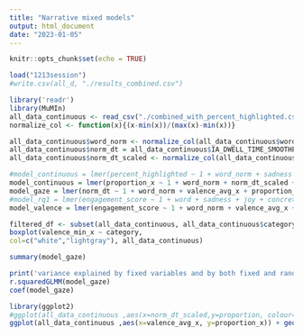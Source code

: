 ```yaml
---
title: "Narrative mixed models"
output: html_document
date: "2023-01-05"
---
```


```r
knitr::opts_chunk$set(echo = TRUE)
```


```r
load("1213session")
#write.csv(all_d, "./results_combined.csv")
```

```r
library('readr')
library(MuMIn)
all_data_continuous <- read_csv("./combined_with_percent_highlighted.csv")
normalize_col <- function(x){(x-min(x))/(max(x)-min(x))}

all_data_continuous$word_norm <- normalize_col(all_data_continuous$word)
all_data_continuous$norm_dt = all_data_continuous$IA_DWELL_TIME_SMOOTHED / all_data_continuous$word
all_data_continuous$norm_dt_scaled <- normalize_col(all_data_continuous$norm_dt)
```

```r
#model_continuous = lmer(percent_highlighted ~ 1 + word_norm + sadness + joy + concreteness + neutral + anger + neutral.1 + valence_avg + norm_dt_scaled + (1 | RECORDING_SESSION_LABEL) , data=all_data_continuous)
model_continuous = lmer(proportion_x ~ 1 + word_norm + norm_dt_scaled + (1 | RECORDING_SESSION_LABEL) , data=all_data_continuous)
model_gaze = lmer(norm_dt ~ 1 + word_norm + valence_avg_x + proportion_x + (1 | RECORDING_SESSION_LABEL) + (1 | story), data=all_data_continuous)
#model_rq1 = lmer(engagement_score ~ 1 + word + sadness + joy + concreteness + neutral + anger + neutral.1 + norm_dt + (1 | RECORDING_SESSION_LABEL) + (1 | story), data=all_d)
model_valence = lmer(engagement_score ~ 1 + word_norm + valence_avg_x + norm_dt_scaled + (1 | RECORDING_SESSION_LABEL) + (1 | story), data=all_data_continuous)
```
```r
filtered_df <- subset(all_data_continuous, all_data_continuous$category > 0)
boxplot(valence_min_x ~ category,
col=c("white","lightgray"), all_data_continuous)
```
```r
summary(model_gaze)
```

```r
print('variance explained by fixed variables and by both fixed and random variables')
r.squaredGLMM(model_gaze)
coef(model_gaze)
```
```r
library(ggplot2)
#ggplot(all_data_continuous ,aes(x=norm_dt_scaled,y=proportion, colour=RECORDING_SESSION_LABEL)) + geom_point() 
ggplot(all_data_continuous ,aes(x=valence_avg_x, y=proportion_x)) + geom_point() + facet_wrap(~RECORDING_SESSION_LABEL, nrow = 4, ncol = 6)
```